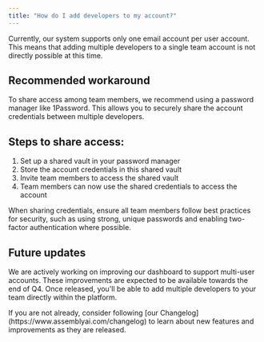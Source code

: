 ```yaml
---
title: "How do I add developers to my account?"
---
```


Currently, our system supports only one email account per user account. This means that adding multiple developers to a single team account is not directly possible at this time.

## Recommended workaround

To share access among team members, we recommend using a password manager like 1Password. This allows you to securely share the account credentials between multiple developers.

## Steps to share access:

1. Set up a shared vault in your password manager
2. Store the account credentials in this shared vault
3. Invite team members to access the shared vault
4. Team members can now use the shared credentials to access the account

<Note>
  When sharing credentials, ensure all team members follow best practices for
  security, such as using strong, unique passwords and enabling two-factor
  authentication where possible.
</Note>

## Future updates

We are actively working on improving our dashboard to support multi-user accounts. These improvements are expected to be available towards the end of Q4. Once released, you'll be able to add multiple developers to your team directly within the platform.

<Note>
  If you are not already, consider following [our
  Changelog](https://www.assemblyai.com/changelog) to learn about new features
  and improvements as they are released.
</Note>
